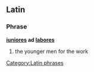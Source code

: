 ==Latin==
===Phrase===
'''[[iuniores]] ad [[labores]]'''
# the younger men for the work

[[Category:Latin phrases]]